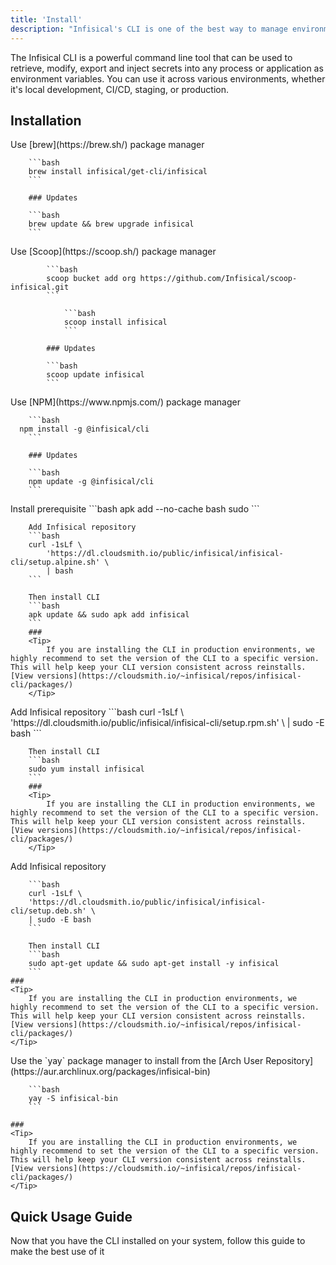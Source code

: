 ```yaml
---
title: 'Install'
description: "Infisical's CLI is one of the best way to manage environments and secrets. Install it here"
---
```


The Infisical CLI is a powerful command line tool that can be used to retrieve, modify, export and inject secrets into any process or application as environment variables. 
You can use it across various environments, whether it's local development, CI/CD, staging, or production.

## Installation

<Tabs>
  <Tab title="MacOS">
  	Use [brew](https://brew.sh/) package manager

    	```bash
    	brew install infisical/get-cli/infisical
    	```

    	### Updates

    	```bash
    	brew update && brew upgrade infisical
    	```
  </Tab>
  <Tab title="Windows">
      Use [Scoop](https://scoop.sh/) package manager

    		```bash
    		scoop bucket add org https://github.com/Infisical/scoop-infisical.git
    		```

    			```bash
    			scoop install infisical
    			```

    		### Updates

    		```bash
    		scoop update infisical
    		```

  </Tab>
  <Tab title="NPM">
      Use [NPM](https://www.npmjs.com/) package manager

    	```bash
      npm install -g @infisical/cli
    	```

    	### Updates

    	```bash
    	npm update -g @infisical/cli
    	```
  </Tab>
	 <Tab title="Alpine">
	 Install prerequisite
		```bash
		apk add --no-cache bash sudo
		```

    	Add Infisical repository
    	```bash
    	curl -1sLf \
    		'https://dl.cloudsmith.io/public/infisical/infisical-cli/setup.alpine.sh' \
    		| bash
    	```

    	Then install CLI
    	```bash
    	apk update && sudo apk add infisical
    	```
		###
		<Tip>
			If you are installing the CLI in production environments, we highly recommend to set the version of the CLI to a specific version. This will help keep your CLI version consistent across reinstalls. [View versions](https://cloudsmith.io/~infisical/repos/infisical-cli/packages/)
		</Tip>
   </Tab>
	 <Tab title="RedHat/CentOs/Amazon">
	 Add Infisical repository
		```bash
		curl -1sLf \
		'https://dl.cloudsmith.io/public/infisical/infisical-cli/setup.rpm.sh' \
		| sudo -E bash
		```

    	Then install CLI
    	```bash
    	sudo yum install infisical
    	```
		###
		<Tip>
			If you are installing the CLI in production environments, we highly recommend to set the version of the CLI to a specific version. This will help keep your CLI version consistent across reinstalls. [View versions](https://cloudsmith.io/~infisical/repos/infisical-cli/packages/)
		</Tip>
   </Tab>
	 <Tab title="Debian/Ubuntu">
	 	Add Infisical repository 
			
		```bash
		curl -1sLf \
		'https://dl.cloudsmith.io/public/infisical/infisical-cli/setup.deb.sh' \
		| sudo -E bash
		```

    	Then install CLI
    	```bash
    	sudo apt-get update && sudo apt-get install -y infisical
    	```
	###
	<Tip>
		If you are installing the CLI in production environments, we highly recommend to set the version of the CLI to a specific version. This will help keep your CLI version consistent across reinstalls. [View versions](https://cloudsmith.io/~infisical/repos/infisical-cli/packages/)
	</Tip>
   </Tab>
	<Tab title="Arch Linux">
		Use the `yay` package manager to install from the [Arch User Repository](https://aur.archlinux.org/packages/infisical-bin)
			
		```bash
		yay -S infisical-bin
		```

	###
	<Tip>
		If you are installing the CLI in production environments, we highly recommend to set the version of the CLI to a specific version. This will help keep your CLI version consistent across reinstalls. [View versions](https://cloudsmith.io/~infisical/repos/infisical-cli/packages/)
	</Tip>
   </Tab>
</Tabs>

## Quick Usage Guide
<Card color="#00A300" href="./usage">
  Now that you have the CLI installed on your system, follow this guide to make the best use of it
</Card>